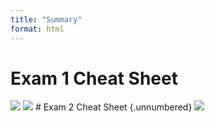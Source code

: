 ```yaml
---
title: "Summary"
format: html
---
```


# Exam 1 Cheat Sheet {.unnumbered}
![](exam1-1.png)
![](exam1-2.png)
# Exam 2 Cheat Sheet {.unnumbered}
![](exam2.png)
